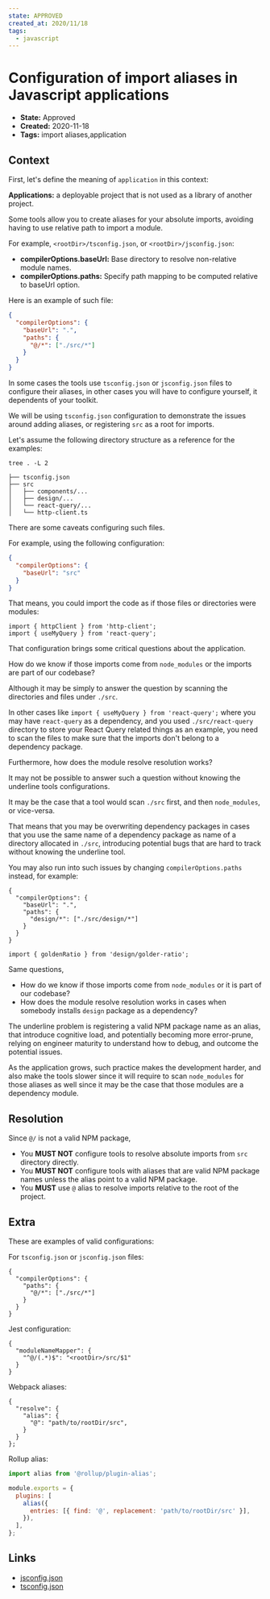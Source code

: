```yaml
---
state: APPROVED
created_at: 2020/11/18
tags:
  - javascript
---
```


# Configuration of import aliases in Javascript applications

- **State:** Approved
- **Created:** 2020-11-18
- **Tags:** import aliases,application

## Context

First, let's define the meaning of `application` in this context:

**Applications:** a deployable project that is not used as a library of another
project.

Some tools allow you to create aliases for your absolute imports, avoiding
having to use relative path to import a module.

For example, `<rootDir>/tsconfig.json`, or `<rootDir>/jsconfig.json`:

- **compilerOptions.baseUrl:** Base directory to resolve non-relative module
  names.
- **compilerOptions.paths:** Specify path mapping to be computed relative to
  baseUrl option.

Here is an example of such file:

```json
{
  "compilerOptions": {
    "baseUrl": ".",
    "paths": {
      "@/*": ["./src/*"]
    }
  }
}
```

In some cases the tools use `tsconfig.json` or `jsconfig.json` files
to configure their aliases, in other cases you will have to configure yourself,
it dependents of your toolkit.

We will be using `tsconfig.json` configuration to demonstrate the issues around
adding aliases, or registering `src` as a root for imports.

Let's assume the following directory structure as a reference for the examples:

```text
tree . -L 2

├── tsconfig.json
├── src
│   ├── components/...
│   ├── design/...
│   └── react-query/...
│   └── http-client.ts
```

There are some caveats configuring such files.

For example, using the following configuration:

```json
{
  "compilerOptions": {
    "baseUrl": "src"
  }
}
```

That means, you could import the code as if those files or directories were
modules:

```tsx
import { httpClient } from 'http-client';
import { useMyQuery } from 'react-query';
```

That configuration brings some critical questions about the application.

How do we know if those imports come from `node_modules` or the imports are
part of our codebase?

Although it may be simply to answer the question by scanning the directories and
files under `./src`.

In other cases like `import { useMyQuery } from 'react-query';` where you
may have `react-query` as a dependency, and you used `./src/react-query`
directory to store your React Query related things as an example, you need to
scan the files to make sure that the imports don't belong to a dependency
package.

Furthermore, how does the module resolve resolution works?

It may not be possible to answer such a question without knowing the underline
tools configurations.

It may be the case that a tool would scan `./src` first, and then `node_modules`,
or vice-versa.

That means that you may be overwriting dependency packages in cases that you
use the same name of a dependency package as name of a directory allocated in
`./src`, introducing potential bugs that are hard to track without knowing
the underline tool.

You may also run into such issues by changing `compilerOptions.paths` instead,
for example:

```jsonc
{
  "compilerOptions": {
    "baseUrl": ".",
    "paths": {
      "design/*": ["./src/design/*"]
    }
  }
}
```

```tsx
import { goldenRatio } from 'design/golder-ratio';
```

Same questions,

- How do we know if those imports come from `node_modules` or it is part of our
  codebase?
- How does the module resolve resolution works in cases when somebody installs
  `design` package as a dependency?

The underline problem is registering a valid NPM package name as an alias,
that introduce cognitive load, and potentially becoming more error-prune,
relying on engineer maturity to understand how to debug, and outcome the
potential issues.

As the application grows, such practice makes the development harder, and also
make the tools slower since it will require to scan `node_modules` for those
aliases as well since it may be the case that those modules are a dependency
module.

## Resolution

Since `@/` is not a valid NPM package,

- You **MUST NOT** configure tools to resolve absolute imports from `src`
  directory directly.
- You **MUST NOT** configure tools with aliases that are valid NPM package names
  unless the alias point to a valid NPM package.
- You **MUST** use `@` alias to resolve imports relative to the root of the
  project.

## Extra

These are examples of valid configurations:

For `tsconfig.json` or `jsconfig.json` files:

```jsonc
{
  "compilerOptions": {
    "paths": {
      "@/*": ["./src/*"]
    }
  }
}
```

Jest configuration:

```jsonc
{
  "moduleNameMapper": {
    "^@/(.*)$": "<rootDir>/src/$1"
  }
}
```

Webpack aliases:

```jsonc
{
  "resolve": {
    "alias": {
      "@": "path/to/rootDir/src",
    }
  }
};
```

Rollup alias:

```js
import alias from '@rollup/plugin-alias';

module.exports = {
  plugins: [
    alias({
      entries: [{ find: '@', replacement: 'path/to/rootDir/src' }],
    }),
  ],
};
```

## Links

- [jsconfig.json](https://code.visualstudio.com/docs/languages/jsconfig)
- [tsconfig.json](https://www.typescriptlang.org/tsconfig)
